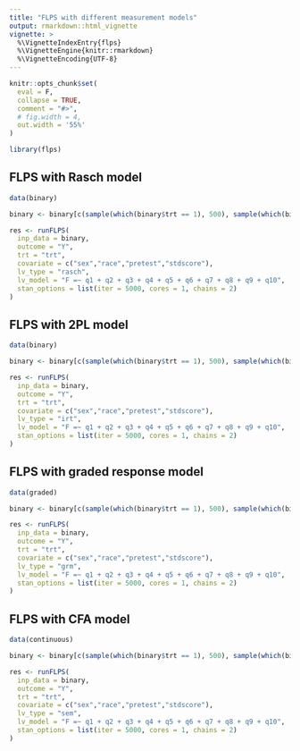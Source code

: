 ```yaml
---
title: "FLPS with different measurement models"
output: rmarkdown::html_vignette
vignette: >
  %\VignetteIndexEntry{flps}
  %\VignetteEngine{knitr::rmarkdown}
  %\VignetteEncoding{UTF-8}
---
```


```r
knitr::opts_chunk$set(
  eval = F,
  collapse = TRUE,
  comment = "#>",
  # fig.width = 4,
  out.width = '55%'
)
```


```r
library(flps)
```

## FLPS with Rasch model

```r
data(binary)
```


```r
binary <- binary[c(sample(which(binary$trt == 1), 500), sample(which(binary$trt == 0), 500)),]

res <- runFLPS(
  inp_data = binary,
  outcome = "Y",
  trt = "trt",
  covariate = c("sex","race","pretest","stdscore"),
  lv_type = "rasch",
  lv_model = "F =~ q1 + q2 + q3 + q4 + q5 + q6 + q7 + q8 + q9 + q10",
  stan_options = list(iter = 5000, cores = 1, chains = 2)
)
```

## FLPS with 2PL model

```r
data(binary)
```


```r
binary <- binary[c(sample(which(binary$trt == 1), 500), sample(which(binary$trt == 0), 500)),]

res <- runFLPS(
  inp_data = binary,
  outcome = "Y",
  trt = "trt",
  covariate = c("sex","race","pretest","stdscore"),
  lv_type = "irt",
  lv_model = "F =~ q1 + q2 + q3 + q4 + q5 + q6 + q7 + q8 + q9 + q10",
  stan_options = list(iter = 5000, cores = 1, chains = 2)
)
```


## FLPS with graded response model

```r
data(graded)
```


```r
binary <- binary[c(sample(which(binary$trt == 1), 500), sample(which(binary$trt == 0), 500)),]

res <- runFLPS(
  inp_data = binary,
  outcome = "Y",
  trt = "trt",
  covariate = c("sex","race","pretest","stdscore"),
  lv_type = "grm",
  lv_model = "F =~ q1 + q2 + q3 + q4 + q5 + q6 + q7 + q8 + q9 + q10",
  stan_options = list(iter = 5000, cores = 1, chains = 2)
)
```

## FLPS with CFA model

```r
data(continuous)
```


```r
binary <- binary[c(sample(which(binary$trt == 1), 500), sample(which(binary$trt == 0), 500)),]

res <- runFLPS(
  inp_data = binary,
  outcome = "Y",
  trt = "trt",
  covariate = c("sex","race","pretest","stdscore"),
  lv_type = "sem",
  lv_model = "F =~ q1 + q2 + q3 + q4 + q5 + q6 + q7 + q8 + q9 + q10",
  stan_options = list(iter = 5000, cores = 1, chains = 2)
)
```

